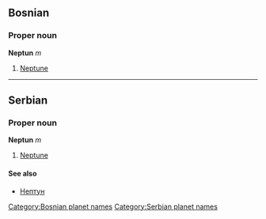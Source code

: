 ==Bosnian==
===Proper noun===
'''Neptun''' ''m''
#[[Neptune]]
[[Category:Bosnian planet names]]
----
==Serbian==
===Proper noun===
'''Neptun''' ''m''
#[[Neptune]]
====See also====
*[[Нептун]]
[[Category:Serbian planet names]]